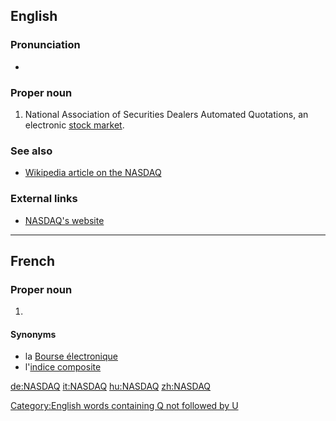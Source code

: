 ==English==

===Pronunciation===
* {{audio|En-us-NASDAQ.ogg|Audio (US)|lang=en}}

===Proper noun===
{{en-proper noun}}

# National Association of Securities Dealers Automated Quotations, an electronic [[stock market]].

===See also===
* [[w:NASDAQ|Wikipedia article on the NASDAQ]]

===External links===
* [http://www.nasdaq.com NASDAQ's website]

[[Category:English words containing Q not followed by U]]

----

==French==

===Proper noun===
{{fr-proper noun|m}}

# {{l|en|NASDAQ}}

====Synonyms====
* la [[Bourse électronique]]
* l'[[indice composite]]

[[de:NASDAQ]]
[[it:NASDAQ]]
[[hu:NASDAQ]]
[[zh:NASDAQ]]